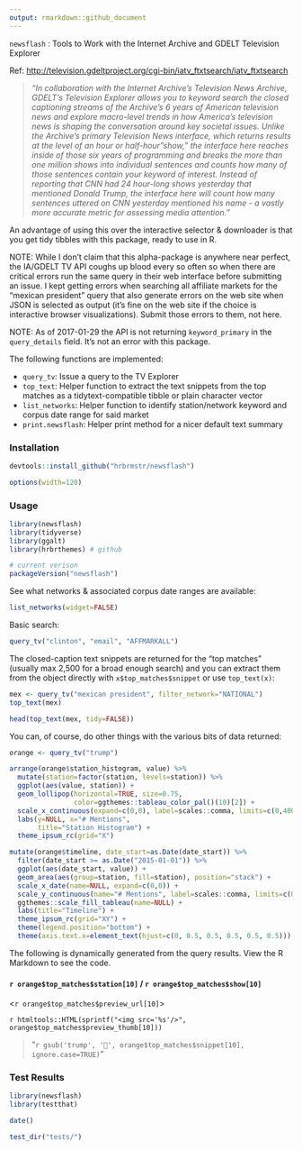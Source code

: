 ```yaml
---
output: rmarkdown::github_document
---
```


`newsflash` : Tools to Work with the Internet Archive and GDELT Television Explorer

Ref: <http://television.gdeltproject.org/cgi-bin/iatv_ftxtsearch/iatv_ftxtsearch>

>_"In collaboration with the Internet Archive's Television News Archive, GDELT's Television Explorer allows you to keyword search the closed captioning streams of the Archive's 6 years of American television news and explore macro-level trends in how America's television news is shaping the conversation around key societal issues. Unlike the Archive's primary Television News interface, which returns results at the level of an hour or half-hour "show," the interface here reaches inside of those six years of programming and breaks the more than one million shows into individual sentences and counts how many of those sentences contain your keyword of interest. Instead of reporting that CNN had 24 hour-long shows yesterday that mentioned Donald Trump, the interface here will count how many sentences uttered on CNN yesterday mentioned his name - a vastly more accurate metric for assessing media attention."_

An advantage of using this over the interactive selector & downloader is that you get tidy tibbles with this package, ready to use in R.

NOTE: While I don't claim that this alpha-package is anywhere near perfect, the IA/GDELT TV API coughs up blood every so often so when there are critical errors run the same query in their web interface before submitting an issue. I kept getting errors when searching all affiliate markets for the "mexican president" query that also generate errors on the web site when JSON is selected as output (it's fine on the web site if the choice is interactive browser visualizations). Submit those errors to them, not here.

NOTE: As of 2017-01-29 the API is not returning `keyword_primary` in the `query_details` field. It's not an error with this package.

The following functions are implemented:

- `query_tv`:	Issue a query to the TV Explorer
- `top_text`: Helper function to extract the text snippets from the top matches as a tidytext-compatible tibble or plain character vector
- `list_networks`:	Helper function to identify station/network keyword and corpus date range for said market
- `print.newsflash`: Helper print method for a nicer default text summary

### Installation

```r
devtools::install_github("hrbrmstr/newsflash")
```

```r
options(width=120)
```

### Usage

```r
library(newsflash)
library(tidyverse)
library(ggalt)
library(hrbrthemes) # github 

# current verison
packageVersion("newsflash")
```

See what networks & associated corpus date ranges are available:

```r
list_networks(widget=FALSE)
```

Basic search:

```r
query_tv("clinton", "email", "AFFMARKALL")
```

The closed-caption text snippets are returned for the "top matches" (usually max 2,500 for a broad enough search) and you can extract them from the object directly with `x$top_matches$snippet` or use `top_text(x)`:

```r
mex <- query_tv("mexican president", filter_network="NATIONAL")
top_text(mex)
```

```r
head(top_text(mex, tidy=FALSE))
```

You can, of course, do other things with the various bits of data returned:

```r
orange <- query_tv("trump")
```

```r
arrange(orange$station_histogram, value) %>% 
  mutate(station=factor(station, levels=station)) %>% 
  ggplot(aes(value, station)) +
  geom_lollipop(horizontal=TRUE, size=0.75,
                color=ggthemes::tableau_color_pal()(10)[2]) +
  scale_x_continuous(expand=c(0,0), label=scales::comma, limits=c(0,400000)) +
  labs(y=NULL, x="# Mentions",
       title="Station Histogram") +
  theme_ipsum_rc(grid="X")
```

```r
mutate(orange$timeline, date_start=as.Date(date_start)) %>% 
  filter(date_start >= as.Date("2015-01-01")) %>% 
  ggplot(aes(date_start, value)) +
  geom_area(aes(group=station, fill=station), position="stack") +
  scale_x_date(name=NULL, expand=c(0,0)) +
  scale_y_continuous(name="# Mentions", label=scales::comma, limits=c(0, 8000), expand=c(0,0)) +
  ggthemes::scale_fill_tableau(name=NULL) +
  labs(title="Timeline") +
  theme_ipsum_rc(grid="XY") +
  theme(legend.position="bottom") +
  theme(axis.text.x=element_text(hjust=c(0, 0.5, 0.5, 0.5, 0.5, 0.5)))
```

The following is dynamically generated from the query results. View the R Markdown to see the code.

#### `r orange$top_matches$station[10]` / `r orange$top_matches$show[10]`

<`r orange$top_matches$preview_url[10]`>

`r htmltools::HTML(sprintf("<img src='%s'/>", orange$top_matches$preview_thumb[10]))`

>"`r gsub('trump', '🍊', orange$top_matches$snippet[10], ignore.case=TRUE)`"

### Test Results

```r
library(newsflash)
library(testthat)

date()

test_dir("tests/")
```


